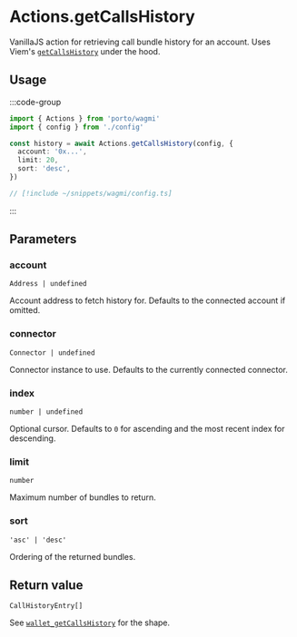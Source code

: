 # Actions.getCallsHistory

VanillaJS action for retrieving call bundle history for an account. Uses Viem's [`getCallsHistory`](/sdk/viem/RelayActions/getCallsHistory) under the hood.

## Usage

:::code-group

```ts twoslash [example.ts]
import { Actions } from 'porto/wagmi'
import { config } from './config'

const history = await Actions.getCallsHistory(config, {
  account: '0x...',
  limit: 20,
  sort: 'desc',
})
```

```ts twoslash [config.ts] filename="config.ts"
// [!include ~/snippets/wagmi/config.ts]
```

:::

## Parameters

### account

`Address | undefined`

Account address to fetch history for. Defaults to the connected account if omitted.

### connector

`Connector | undefined`

Connector instance to use. Defaults to the currently connected connector.

### index

`number | undefined`

Optional cursor. Defaults to `0` for ascending and the most recent index for descending.

### limit

`number`

Maximum number of bundles to return.

### sort

`'asc' | 'desc'`

Ordering of the returned bundles.

## Return value

`CallHistoryEntry[]`

See [`wallet_getCallsHistory`](/relay/wallet_getCallsHistory#response) for the shape.
